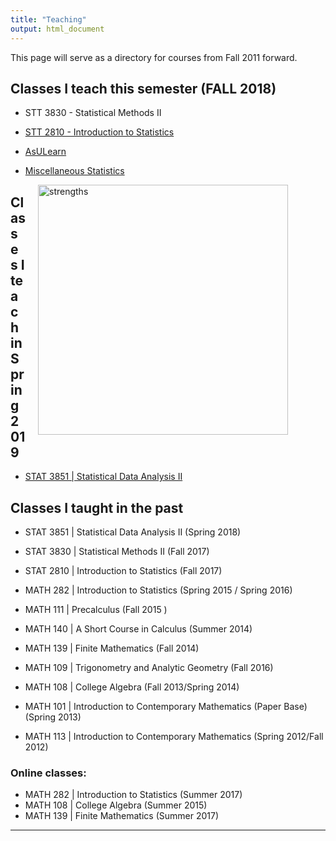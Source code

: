 ```yaml
---
title: "Teaching"
output: html_document
---
```


<i class="glyphicon glyphicon-star"></i> This page will serve as a directory for courses from Fall 2011 forward. <i class="glyphicon glyphicon-thumbs-up"></i>


## Classes I teach this semester (FALL 2018)

* STT 3830  - Statistical Methods II 
* [STT 2810 - Introduction to Statistics](https://www.pearsonmylabandmastering.com/northamerica/)

* [AsULearn](https://asulearn.appstate.edu/)
* [Miscellaneous Statistics](https://alanarnholt.github.io/GeneralStatistics/)

<figure>
<img src="./images/strengths.png" alt="strengths" align="right" hspace="20" style="width:400px;height:400px;">
</figure>

## Classes I teach  in Spring 2019 
* [STAT 3851 | Statistical Data Analysis II](https://lasanthi-asu.github.io/STT3851ClassRepo/index.html) 

## Classes I taught in the past
* STAT 3851 | Statistical Data Analysis II (Spring 2018)
* STAT 3830 | Statistical Methods II  (Fall 2017)
* STAT 2810 | Introduction to Statistics (Fall 2017)
* MATH 282 | Introduction to Statistics  (Spring 2015 / Spring 2016)
* MATH 111 | Precalculus   (Fall 2015 )
* MATH 140 | A Short Course in Calculus  (Summer 2014)
* MATH 139 | Finite Mathematics  (Fall 2014)
* MATH 109 | Trigonometry and Analytic Geometry (Fall 2016)
* MATH 108 | College Algebra  (Fall 2013/Spring 2014)

* MATH 101 | Introduction to Contemporary Mathematics (Paper Base)  (Spring 2013)
* MATH 113 | Introduction to Contemporary Mathematics (Spring 2012/Fall 2012)

### Online classes:
* MATH 282 | Introduction to Statistics (Summer 2017)
* MATH 108 | College Algebra  (Summer 2015)
* MATH 139 | Finite Mathematics  (Summer 2017)

* * *